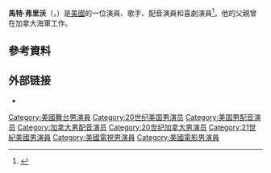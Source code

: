 {{Infobox person
| name = Matt Frewer
| image = Matt Frewer (8734820201).jpg
| caption = 
| birth_name = Matthew George Frewer
| birth_date = {{birth date and age|1958|1|4}}
| birth_place = [[美國|美國]][[華盛頓|華盛頓]]
| other_names = Matthew Frewer<br />Matthew George Frewer<br />Matt George Frewer
| occupation = 喜劇演員，演員，歌手，配音演員
| years_active= 1983–現在
| spouse = [[Amanda_Hillwood|Amanda Hillwood]] (1984-現在)
| domestic_partner = 
| children = 1
| parents = 
| signature = 
| website = 
}}
'''馬特·弗里沃'''（{{lang-en|Matthew George "Matt" Frewer}}，{{bd|1958年|1月4日||}}）是[[美國|美國]]的一位演員、歌手、配音演員和喜劇演員<ref name="Nemecek2003">{{cite book|last=Nemecek|first=Larry|title=The Star Trek: The Next Generation Companion: Revised Edition|url=http://books.google.com/books?id=Ah1k_EsaOHsC&pg=PA186|year=2003|publisher=Simon and Schuster|isbn=978-0-7434-5798-9|pages=186–}}</ref>。他的父親曾在加拿大海軍工作。

==參考資料==
{{Reflist}}

== 外部链接 ==
{{commons category|Matt Frewer}}
*{{IMDb name|0001242}}

{{Authority control}}

{{DEFAULTSORT:Frewer, Matt}}
[[Category:美國舞台男演員|Category:美國舞台男演員]]
[[Category:20世纪美国男演员|Category:20世纪美国男演员]]
[[Category:美国男配音演员|Category:美国男配音演员]]
[[Category:加拿大男配音演员|Category:加拿大男配音演员]]
[[Category:20世纪加拿大男演员|Category:20世纪加拿大男演员]]
[[Category:21世紀美國男演員|Category:21世紀美國男演員]]
[[Category:美國電視男演員|Category:美國電視男演員]]
[[Category:美國電影男演員|Category:美國電影男演員]]